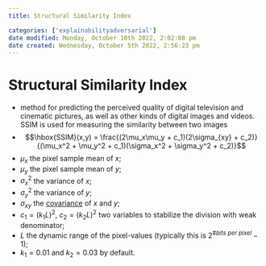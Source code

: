 ```yaml
---
title: Structural Similarity Index

categories: ['explainabilityadversarial']
date modified: Monday, October 10th 2022, 2:02:08 pm
date created: Wednesday, October 5th 2022, 2:56:23 pm
---
```


# Structural Similarity Index
- method for predicting the perceived quality of digital television and cinematic pictures, as well as other kinds of digital images and videos. SSIM is used for measuring the similarity between two images
- $$\hbox{SSIM}(x,y) = \frac{(2\mu_x\mu_y + c_1)(2\sigma_{xy} + c_2)}{(\mu_x^2 + \mu_y^2 + c_1)(\sigma_x^2 + \sigma_y^2 + c_2)}$$
- $\mu_x$ the pixel sample mean of $x$;
- $\mu_y$ the pixel sample mean of $y$;
- $\sigma_x^2$ the variance of $x$;
- $\sigma_y^2$ the variance of $y$;
- $\sigma_{xy}$ the [covariance](covariance.qmd) of $x$ and $y$;
- $c_1 = (k_1L)^2$, $c_2 = (k_2L)^2$ two variables to stabilize the division with weak denominator;
- $L$ the dynamic range of the pixel-values (typically this is $2^{\#bits\ per\ pixel}-1$);
- $k_1 = 0.01$ and $k_2 = 0.03$ by default.



